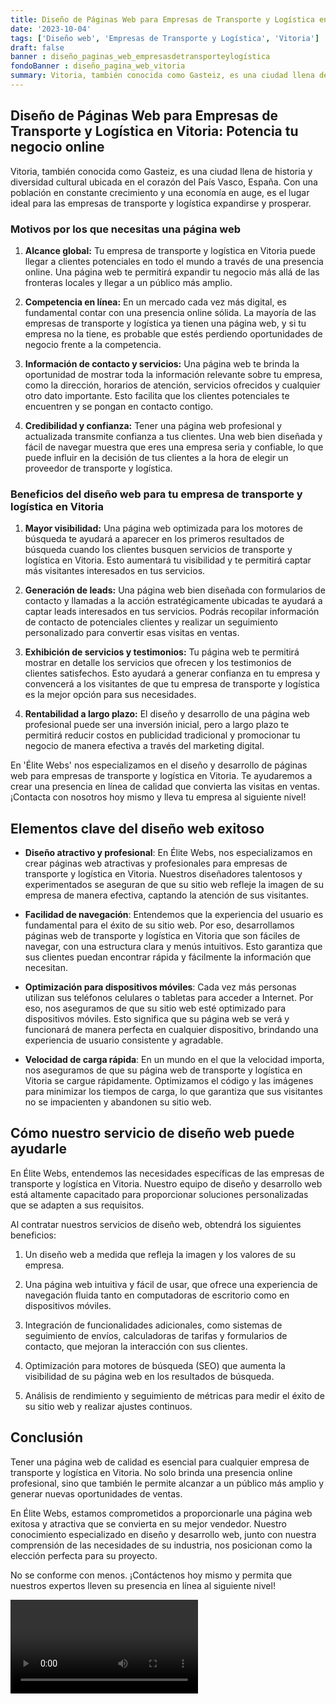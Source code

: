 ```yaml
---
title: Diseño de Páginas Web para Empresas de Transporte y Logística en Vitoria
date: '2023-10-04'
tags: ['Diseño web', 'Empresas de Transporte y Logística', 'Vitoria']
draft: false
banner : diseño_paginas_web_empresasdetransporteylogística
fondoBanner : diseño_pagina_web_vitoria
summary: Vitoria, también conocida como Gasteiz, es una ciudad llena de historia y diversidad cultural ubicada en el corazón del País Vasco, España. Con una población en constante crecimiento y una economía en auge, es el lugar ideal para las empresas de transporte y logística expandirse y prosperar.
---
```


## Diseño de Páginas Web para Empresas de Transporte y Logística en Vitoria: Potencia tu negocio online

Vitoria, también conocida como Gasteiz, es una ciudad llena de historia y diversidad cultural ubicada en el corazón del País Vasco, España. Con una población en constante crecimiento y una economía en auge, es el lugar ideal para las empresas de transporte y logística expandirse y prosperar.

### Motivos por los que necesitas una página web

1. **Alcance global:** Tu empresa de transporte y logística en Vitoria puede llegar a clientes potenciales en todo el mundo a través de una presencia online. Una página web te permitirá expandir tu negocio más allá de las fronteras locales y llegar a un público más amplio.

2. **Competencia en línea:** En un mercado cada vez más digital, es fundamental contar con una presencia online sólida. La mayoría de las empresas de transporte y logística ya tienen una página web, y si tu empresa no la tiene, es probable que estés perdiendo oportunidades de negocio frente a la competencia.

3. **Información de contacto y servicios:** Una página web te brinda la oportunidad de mostrar toda la información relevante sobre tu empresa, como la dirección, horarios de atención, servicios ofrecidos y cualquier otro dato importante. Esto facilita que los clientes potenciales te encuentren y se pongan en contacto contigo.

4. **Credibilidad y confianza:** Tener una página web profesional y actualizada transmite confianza a tus clientes. Una web bien diseñada y fácil de navegar muestra que eres una empresa seria y confiable, lo que puede influir en la decisión de tus clientes a la hora de elegir un proveedor de transporte y logística.

### Beneficios del diseño web para tu empresa de transporte y logística en Vitoria

1. **Mayor visibilidad:** Una página web optimizada para los motores de búsqueda te ayudará a aparecer en los primeros resultados de búsqueda cuando los clientes busquen servicios de transporte y logística en Vitoria. Esto aumentará tu visibilidad y te permitirá captar más visitantes interesados en tus servicios.

2. **Generación de leads:** Una página web bien diseñada con formularios de contacto y llamadas a la acción estratégicamente ubicadas te ayudará a captar leads interesados en tus servicios. Podrás recopilar información de contacto de potenciales clientes y realizar un seguimiento personalizado para convertir esas visitas en ventas.

3. **Exhibición de servicios y testimonios:** Tu página web te permitirá mostrar en detalle los servicios que ofrecen y los testimonios de clientes satisfechos. Esto ayudará a generar confianza en tu empresa y convencerá a los visitantes de que tu empresa de transporte y logística es la mejor opción para sus necesidades.

4. **Rentabilidad a largo plazo:** El diseño y desarrollo de una página web profesional puede ser una inversión inicial, pero a largo plazo te permitirá reducir costos en publicidad tradicional y promocionar tu negocio de manera efectiva a través del marketing digital.

En 'Élite Webs' nos especializamos en el diseño y desarrollo de páginas web para empresas de transporte y logística en Vitoria. Te ayudaremos a crear una presencia en línea de calidad que convierta las visitas en ventas. ¡Contacta con nosotros hoy mismo y lleva tu empresa al siguiente nivel!

<GifSeo />

<Cta />

## Elementos clave del diseño web exitoso

- **Diseño atractivo y profesional**: En Élite Webs, nos especializamos en crear páginas web atractivas y profesionales para empresas de transporte y logística en Vitoria. Nuestros diseñadores talentosos y experimentados se aseguran de que su sitio web refleje la imagen de su empresa de manera efectiva, captando la atención de sus visitantes.

- **Facilidad de navegación**: Entendemos que la experiencia del usuario es fundamental para el éxito de su sitio web. Por eso, desarrollamos páginas web de transporte y logística en Vitoria que son fáciles de navegar, con una estructura clara y menús intuitivos. Esto garantiza que sus clientes puedan encontrar rápida y fácilmente la información que necesitan.

- **Optimización para dispositivos móviles**: Cada vez más personas utilizan sus teléfonos celulares o tabletas para acceder a Internet. Por eso, nos aseguramos de que su sitio web esté optimizado para dispositivos móviles. Esto significa que su página web se verá y funcionará de manera perfecta en cualquier dispositivo, brindando una experiencia de usuario consistente y agradable.

- **Velocidad de carga rápida**: En un mundo en el que la velocidad importa, nos aseguramos de que su página web de transporte y logística en Vitoria se cargue rápidamente. Optimizamos el código y las imágenes para minimizar los tiempos de carga, lo que garantiza que sus visitantes no se impacienten y abandonen su sitio web.

## Cómo nuestro servicio de diseño web puede ayudarle

En Élite Webs, entendemos las necesidades específicas de las empresas de transporte y logística en Vitoria. Nuestro equipo de diseño y desarrollo web está altamente capacitado para proporcionar soluciones personalizadas que se adapten a sus requisitos.

Al contratar nuestros servicios de diseño web, obtendrá los siguientes beneficios:

1. Un diseño web a medida que refleja la imagen y los valores de su empresa.

2. Una página web intuitiva y fácil de usar, que ofrece una experiencia de navegación fluida tanto en computadoras de escritorio como en dispositivos móviles.

3. Integración de funcionalidades adicionales, como sistemas de seguimiento de envíos, calculadoras de tarifas y formularios de contacto, que mejoran la interacción con sus clientes.

4. Optimización para motores de búsqueda (SEO) que aumenta la visibilidad de su página web en los resultados de búsqueda.

5. Análisis de rendimiento y seguimiento de métricas para medir el éxito de su sitio web y realizar ajustes continuos.

## Conclusión

Tener una página web de calidad es esencial para cualquier empresa de transporte y logística en Vitoria. No solo brinda una presencia online profesional, sino que también le permite alcanzar a un público más amplio y generar nuevas oportunidades de ventas.

En Élite Webs, estamos comprometidos a proporcionarle una página web exitosa y atractiva que se convierta en su mejor vendedor. Nuestro conocimiento especializado en diseño y desarrollo web, junto con nuestra comprensión de las necesidades de su industria, nos posicionan como la elección perfecta para su proyecto.

No se conforme con menos. ¡Contáctenos hoy mismo y permita que nuestros expertos lleven su presencia en línea al siguiente nivel!

<Video />

<CtaBot job='Empresas de Transporte y Logística' city='Vitoria'/>

<Gmaps query='Vitoria+españa+maps' />